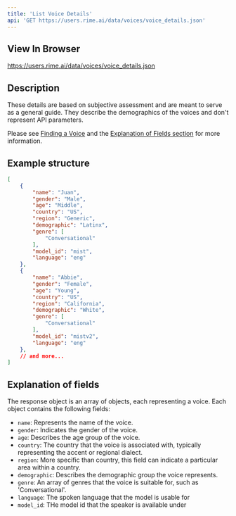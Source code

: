 ```yaml
---
title: 'List Voice Details'
api: 'GET https://users.rime.ai/data/voices/voice_details.json'
---
```


## View In Browser

https://users.rime.ai/data/voices/voice_details.json

## Description

These details are based on subjective assessment and are meant to serve as a general guide. They describe the demographics of the voices and don't represent API parameters.

Please see [Finding a Voice](https://rimelabs.mintlify.app/api-reference/voices) and the [Explanation of Fields section](#explanation-of-fields) for more information.


## Example structure

```json
[
    {
        "name": "Juan",
        "gender": "Male",
        "age": "Middle",
        "country": "US",
        "region": "Generic",
        "demographic": "Latinx",
        "genre": [
            "Conversational"
        ],
        "model_id": "mist",
        "language": "eng"
    },
    {
        "name": "Abbie",
        "gender": "Female",
        "age": "Young",
        "country": "US",
        "region": "California",
        "demographic": "White",
        "genre": [
            "Conversational"
        ],
        "model_id": "mistv2",
        "language": "eng"
    },
    // and more...
]
```

## Explanation of fields
The response object is an array of objects, each representing a voice. Each object contains the following fields:
- `name`: Represents the name of the voice.
- `gender`: Indicates the gender of the voice.
- `age`: Describes the age group of the voice.
- `country`: The country that the voice is associated with, typically representing the accent or regional dialect.
- `region`: More specific than country, this field can indicate a particular area within a country.
- `demographic`: Describes the demographic group the voice represents.
- `genre`: An array of genres that the voice is suitable for, such as 'Conversational'.
- `language`: The spoken language that the model is usable for
- `model_id`: THe model id that the speaker is available under

